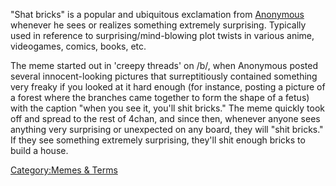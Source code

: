 "Shat bricks" is a popular and ubiquitous exclamation from [[Anonymous]] whenever he sees or realizes something extremely surprising. Typically used in reference to surprising/mind-blowing plot twists in various anime, videogames, comics, books, etc.

The meme started out in 'creepy threads' on /b/, when Anonymous posted several innocent-looking pictures that surreptitiously contained something very freaky if you looked at it hard enough (for instance, posting a picture of a forest where the branches came together to form the shape of a fetus) with the caption "when you see it, you'll shit bricks." The meme quickly took off and spread to the rest of 4chan, and since then, whenever anyone sees anything very surprising or unexpected on any board, they will "shit bricks." If they see something extremely surprising, they'll shit enough bricks to build a house.

[[Category:Memes & Terms]]